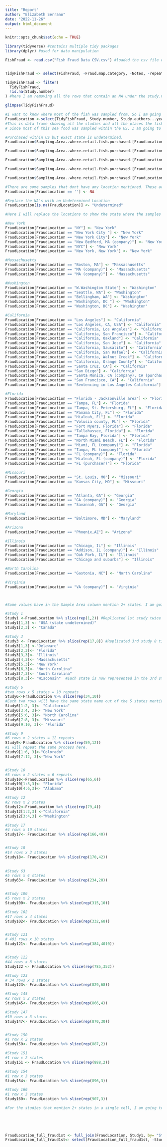 ```yaml
---
title: "Report"
author: "Elizabeth Serrano"
date: "2022-11-26"
output: html_document
---
```


```r
knitr::opts_chunk$set(echo = TRUE)

library(tidyverse) #contains multiple tidy packages 
library(dplyr) #used for data manipulation 
```

```r
FishFraud <- read.csv("Fish Fraud Data CSV.csv") #loaded the csv file of the raw data into r 


TidyFishFraud <- select(FishFraud, -Fraud.map.category, -Notes, -repeat., -Species.Geographic.Range, -Amount.of.processing, -Website, -Reference, -In.fraud.map., -In.endnote., -Fraud.Map.ID., -Potentially.Farmed., -farmed.n, -X, -X.1, -X.2, -X.3, -X.4, -X.5, -X.6, -X.7, -X.8) #i removed these columns as i determined that they were either irrelevant to what I wanted to asnwer, or there wasnt enough data in these columns to do anything with it 

TidyFishFraud <- filter(
  TidyFishFraud, 
  !is.na(Study.number)
) #here I am removing all the rows that contain an NA under the study.number column. 

glimpse(TidyFishFraud)


```
```r
#I want to know where most of the fish was sampled from. So I am going to need to create a data frame that takes the studies columns and the locations of the purchased fish 
FraudLocation <-select(TidyFishFraud, Study.number, Study.authors...year, Sampling.Area..where.retail.fish.purchased.)
#This is data frame showing all the studies and all the places the fish from those studies were bought from (location) 
# Since most of this sea food was sampled within the US, I am going to try to standardize these entries to show the locations (states within the US) where the seafood came from. 

#Purchased within US but exact state is undetermined. 
FraudLocation$Sampling.Area..where.retail.fish.purchased.[FraudLocation$Sampling.Area..where.retail.fish.purchased.== "USA"] <- "USA (state undetermined)"

FraudLocation$Sampling.Area..where.retail.fish.purchased.[FraudLocation$Sampling.Area..where.retail.fish.purchased.== "US"] <- "USA (state undetermined)"

FraudLocation$Sampling.Area..where.retail.fish.purchased.[FraudLocation$Sampling.Area..where.retail.fish.purchased.== "21 states"] <- "USA (state undetermined)"

FraudLocation$Sampling.Area..where.retail.fish.purchased.[FraudLocation$Sampling.Area..where.retail.fish.purchased.== "United States"] <- "USA (state undetermined)"

FraudLocation$Sampling.Area..where.retail.fish.purchased.[FraudLocation$Sampling.Area..where.retail.fish.purchased.== "medium size city in SE US"] <- "USA (state undetermined)"

#There are some samples that dont have any location mentioned. These are empty strings and I will replace them with NA. 
FraudLocation[FraudLocation == ''] <- NA

#Replace the NA's with an Undetermined Location 
FraudLocation[is.na(FraudLocation)] <- "Undetermined"

#Here I will replace the locations to show the state where the samples were retrieved from 

#New York
FraudLocation[FraudLocation == "NY"] <- "New York"
FraudLocation[FraudLocation == "New York City "] <- "New York"
FraudLocation[FraudLocation == "New York City"] <- "New York"
FraudLocation[FraudLocation == "New Bedford, MA (company)"] <- "New York"
FraudLocation[FraudLocation == "NYC"] <- "New York"
FraudLocation[FraudLocation == "New York, New York"] <- "New York"

#Massachusetts
FraudLocation[FraudLocation == "Boston, MA"] <- "Massachusetts"
FraudLocation[FraudLocation == "MA (company)"] <- "Massachusetts"
FraudLocation[FraudLocation == "MA (company)"] <- "Massachusetts"

#Washington 
FraudLocation[FraudLocation == "W.Washington State"] <- "Washington"
FraudLocation[FraudLocation == "Seattle, WA"] <- "Washington"
FraudLocation[FraudLocation == "Bellingham, WA"] <- "Washington"
FraudLocation[FraudLocation == "Washington, DC "] <- "Washington"
FraudLocation[FraudLocation == "Washington, DC"] <- "Washington"

#California
FraudLocation[FraudLocation == "Los Angeles"] <- "California"
FraudLocation[FraudLocation == "Los Angeles, CA, USA"] <- "California"
FraudLocation[FraudLocation == "California, Los Angeles"] <- "California"
FraudLocation[FraudLocation == "California, San Francisco"] <- "California"
FraudLocation[FraudLocation == "California, Oakland"] <- "California"
FraudLocation[FraudLocation == "California, San Jose"] <- "California"
FraudLocation[FraudLocation == "California, Sausalito"] <- "California"
FraudLocation[FraudLocation == "California, San Rafael"] <- "California"
FraudLocation[FraudLocation == "California, Walnut Creek"] <- "California"
FraudLocation[FraudLocation == "California, Orange County"] <- "California"
FraudLocation[FraudLocation == "Santa Cruz, CA"] <- "California"
FraudLocation[FraudLocation == "San Diego"] <- "California"
FraudLocation[FraudLocation == "Santa Monica, CA (company), CA (purchaser)"] <- "California"
FraudLocation[FraudLocation == "San Francisco, CA"] <- "California"
FraudLocation[FraudLocation == "Sentencing in Los Angeles California"] <- "California"

#Florida 
FraudLocation[FraudLocation == "Florida - Jacksonville area"] <- "Florida"
FraudLocation[FraudLocation == "Tampa, FL"] <- "Florida"
FraudLocation[FraudLocation == "Tampa, St. Petersburg, FL"] <- "Florida"
FraudLocation[FraudLocation == "Panama City, FL"] <- "Florida"
FraudLocation[FraudLocation == "Hialeah, FL"] <- "Florida"
FraudLocation[FraudLocation == "Volusia county, FL"] <- "Florida"
FraudLocation[FraudLocation == "Fort Myers, Florida"] <- "Florida"
FraudLocation[FraudLocation == "Tallahassee, Florida"] <- "Florida"
FraudLocation[FraudLocation == "Tampa Bay, Florida"] <- "Florida"
FraudLocation[FraudLocation == "North Miami Beach, FL"] <- "Florida"
FraudLocation[FraudLocation == "Miami, FL (company)"] <- "Florida"
FraudLocation[FraudLocation == "Tampa, FL (company)"] <- "Florida"
FraudLocation[FraudLocation == "FL (company)"] <- "Florida"
FraudLocation[FraudLocation == "Hialeah, FL (company)"] <- "Florida"
FraudLocation[FraudLocation == "FL (purchaser)"] <- "Florida"

#Missouri 
FraudLocation[FraudLocation == "St. Louis, MO"] <- "Missouri"
FraudLocation[FraudLocation == "Kansas City, MO"] <- "Missouri"

#Georgia
FraudLocation[FraudLocation == "Atlanta, GA"] <- "Georgia"
FraudLocation[FraudLocation == "GA (company)"] <- "Georgia"
FraudLocation[FraudLocation == "Savannah, GA"] <- "Georgia"

#Maryland 
FraudLocation[FraudLocation == "Baltimore, MD"] <- "Maryland"

#Arizona 
FraudLocation[FraudLocation == "Phoenix,AZ"] <- "Arizona"

#Illinois 
FraudLocation[FraudLocation == "Chicago, IL"] <- "Illinois"
FraudLocation[FraudLocation == "Addison, IL (company)"] <- "Illinois"
FraudLocation[FraudLocation == "Oak Park, IL"] <- "Illinois"
FraudLocation[FraudLocation == "Chicago and suburbs"] <- "Illinois"

#North Carolina 
FraudLocation[FraudLocation == "Gastonia, NC"] <- "North Carolina"

#Virginia 
FraudLocation[FraudLocation == "VA (company)"] <- "Virginia"



#Some values have in the Sample Area column mention 2+ states. I am going to repeat those rows by the number of states mentioned and replace the values with each state mentioned.

#Study 1
Study1 <-FraudLocation %>% slice(rep(1,2)) #Replicated 1st study twice
Study1[1,3] <- "USA (state undetermined)"
Study1[2,3] <- "Canada"  

#Study 3
Study3 <- FraudLocation %>% slice(rep(17,8)) #Replicated 3rd study 8 times
Study3[1,3] <-"Delaware"
Study3[2,3]<- "Florida"
Study3[3,3]<- "Illinois"
Study3[4,3]<- "Massachusetts"
Study3[5,3]<- "New York"
Study3[6,3]<- "North Carolina"
Study3[7,3]<- "South Carolina"
Study3[8,3]<- "Wisconsin"  #Each state is now represented in the 3rd study 

#Study 6
#two rows x 5 states = 10 repeats
Study6<-FraudLocation %>% slice(rep(34,10))
#Each two rows will have the same state name out of the 5 states mentioned. 
Study6[1:2, 3]<- "California"
Study6[3:4, 3]<- "New York"
Study6[5:6, 3]<- "North Carolina"
Study6[7:8, 3]<- "Missouri"
Study6[9:10, 3]<- "Florida"

#Study 9
#6 rows x 2 states = 12 repeats
Study9<-FraudLocation %>% slice(rep(59,12))
#I will repeat the same process here. 
Study9[1:6, 3]<-"Colorado"
Study9[7:12, 3]<-"New York"


#Study 10
#3 rows x 2 states = 6 repeats
Study10<-FraudLocation %>% slice(rep(65,6))
Study10[1:3,3]<- "Florida"
Study10[4:6,3]<- "Alabama"

#Study 12
#2 rows x 2 states
Study12<-FraudLocation %>% slice(rep(79,4))
Study12[1:2,3] <-"California"
Study12[3:4,3] <-"Washington"

#Study 17
#4 rows x 10 states
Study17<- FraudLocation %>% slice(rep(166,40))


#Study 18
#14 rows x 3 states 
Study18<- FraudLocation %>% slice(rep(170,42))
 
  
#Study 63
#5 rows x 4 states 
Study63<- FraudLocation %>% slice(rep(234,20))


#Study 100
#5 rows x 2 states 
Study100<- FraudLocation %>% slice(rep(315,10))

#Study 102
#17 rows x 4 states 
Study102<- FraudLocation %>% slice(rep(332,68))


#Study 121
# 401 rows x 10 states 
Study121<- FraudLocation %>% slice(rep(384,4010))


#Study 122
#44 rows x 8 states 
Study122 <- FraudLocation %>% slice(rep(785,352))

#Study 123
# 34 rows x 2 states
Study123<- FraudLocation %>% slice(rep(829,68))

#Study 145
#2 rows x 2 states 
Study145<- FraudLocation %>% slice(rep(866,4))

#Study 147
#10 rows x 3 states
Study147<- FraudLocation %>% slice(rep(870,30))


#Study 150
#1 row x 2 states 
Study150<- FraudLocation %>% slice(rep(887,2))

#Study 151
#1 row x 2 states 
Study151 <- FraudLocation %>% slice(rep(888,2))

#Study 154
#1 row x 3 states
Study154<- FraudLocation %>% slice(rep(896,3))

#Study 160
#1 row x 3 states
Study160<- FraudLocation %>% slice(rep(907,3))

#For the studies that mention 2+ states in a single cell, I am going to remove these rows so then I can Bring them back in in a join function where each cell mentions 1 state as opposed to multiple. I am going to put this into a separate data frame as a test. As to not disturb the original FraudLocation data frame. 


  
  
  
FraudLocation_full_fraud1st <- full_join(FraudLocation, Study1, by= "Study.number")
FraudLocation_full_fraud1st<- select(FraudLocation_full_fraud1st, -Study.authors...year.y, -Sampling.Area..where.retail.fish.purchased..y)


```

